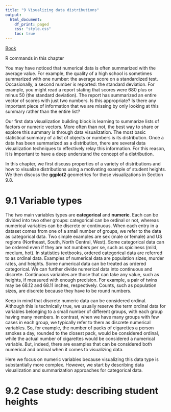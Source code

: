 ```yaml
---
title: "9 Visualizing data distributions"
output:
  html_document:
    df_print: paged
    css: "style.css"
    toc: true
---
```


[Book](http://rafalab.dfci.harvard.edu/dsbook/r-basics.html)

R commands in this chapter

You may have noticed that numerical data is often summarized with the average value. For example, the quality of a high school is sometimes summarized with one number: the average score on a standardized test. Occasionally, a second number is reported: the standard deviation. For example, you might read a report stating that scores were 680 plus or minus 50 (the standard deviation). The report has summarized an entire vector of scores with just two numbers. Is this appropriate? Is there any important piece of information that we are missing by only looking at this summary rather than the entire list?

Our first data visualization building block is learning to summarize lists of factors or numeric vectors. More often than not, the best way to share or explore this summary is through data visualization. The most basic statistical summary of a list of objects or numbers is its distribution. Once a data has been summarized as a distribution, there are several data visualization techniques to effectively relay this information. For this reason, it is important to have a deep understand the concept of a distribution.

In this chapter, we first discuss properties of a variety of distributions and how to visualize distributions using a motivating example of student heights. We then discuss the **ggplot2** geometries for these visualizations in Section 9.8.

# 9.1 Variable types

The two main variables types are **categorical** and **numeric**. Each can be divided into two other groups: categorical can be ordinal or not, whereas numerical variables can be discrete or continuous. When each entry in a dataset comes from one of a small number of groups, we refer to the data as categorical data. Two simple examples are sex (male or female) and US regions (Northeast, South, North Central, West). Some categorical data can be ordered even if they are not numbers per se, such as spiciness (mild, medium, hot). In statistics textbooks, <span class="yellow">ordered categorical data are referred to as ordinal data</span>. Examples of numerical data are population sizes, murder rates, and heights. <span class="yellow">Some numerical data can be treated as ordered categorical. We can further divide numerical data into continuous and discrete.</span> Continuous variables are those that can take any value, such as heights, if measured with enough precision. For example, a pair of twins may be 68.12 and 68.11 inches, respectively. Counts, such as population sizes, are discrete because they have to be round numbers.

Keep in mind that discrete numeric data can be considered ordinal. Although this is technically true, <span class="yellow">we usually reserve the term ordinal data for variables belonging to a small number of different groups, with each group having many members. In contrast, when we have many groups with few cases in each group, we typically refer to them as discrete numerical variables.</span> So, for example, the number of packs of cigarettes a person smokes a day, rounded to the closest pack, would be considered ordinal, while the actual number of cigarettes would be considered a numerical variable. But, indeed, there are examples that can be considered both numerical and ordinal when it comes to visualizing data.

Here we focus on numeric variables because visualizing this data type is substantially more complex. However, we start by describing data visualization and summarization approaches for categorical data.

# 9.2 Case study: describing student heights
















